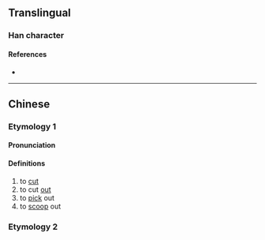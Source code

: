 {{character info}}
==Translingual==

===Han character===
{{Han char|rn=18|rad=刀|as=09|sn=11|four=|canj=ONLN|ids=⿰俞刂}}

====References====
* {{Han ref|kx=0142.050|hdz=10349.020|uh=34F1|ud=13553}}

----

==Chinese==
{{zh-forms}}

===Etymology 1===
====Pronunciation====
{{zh-pron
|m=tóu
|c=
|mc=y
|oc=
|ma=
|cat=v
}}

====Definitions====
{{zh-hanzi}}

# to [[cut]]
# to cut [[out]]
# to [[pick]] out
# to [[scoop]] out

===Etymology 2===
{{zh-see|鄃|v}}